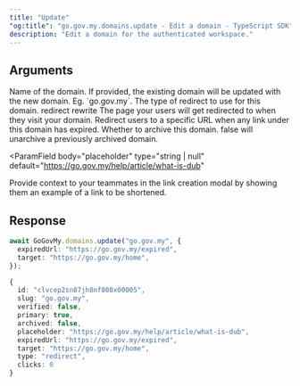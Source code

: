 ```yaml
---
title: "Update"
"og:title": "go.gov.my.domains.update - Edit a domain - TypeScript SDK"
description: "Edit a domain for the authenticated workspace."
---
```



## Arguments

<ParamField body="slug" type="string">
  Name of the domain. If provided, the existing domain will be updated with the
  new domain. Eg. `go.gov.my`.
</ParamField>

<ParamField body="type" type="enum<string>" default="redirect">
  The type of redirect to use for this domain.
  <enum>
    <value>redirect</value>
    <value>rewrite</value>
  </enum>
</ParamField>

<ParamField body="target" type="string | null">
  The page your users will get redirected to when they visit your domain.
</ParamField>

<ParamField body="expiredUrl" type="string | null">
  Redirect users to a specific URL when any link under this domain has expired.
</ParamField>

<ParamField body="archived" type="boolean" default={false}>
  Whether to archive this domain. false will unarchive a previously archived
  domain.
</ParamField>

<ParamField
  body="placeholder"
  type="string | null"
  default="https://go.gov.my/help/article/what-is-dub"
>
  Provide context to your teammates in the link creation modal by showing them
  an example of a link to be shortened.
</ParamField>

## Response

<DomainResponse />

<RequestExample>

```ts
await GoGovMy.domains.update("go.gov.my", {
  expiredUrl: "https://go.gov.my/expired",
  target: "https://go.gov.my/home",
});
```

</RequestExample>

<ResponseExample>

```ts
{
  id: "clvcep2sn87jh8nf808x00005",
  slug: "go.gov.my",
  verified: false,
  primary: true,
  archived: false,
  placeholder: "https://go.gov.my/help/article/what-is-dub",
  expiredUrl: "https://go.gov.my/expired",
  target: "https://go.gov.my/home",
  type: "redirect",
  clicks: 0
}
```

</ResponseExample>
